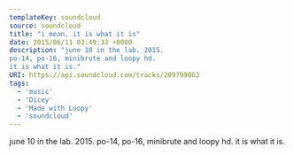 ---
templateKey: soundcloud
source: soundcloud
title: "i mean, it is what it is"
date: 2015/06/11 03:49:33 +0000
description: "june 10 in the lab. 2015.
po-14, po-16, minibrute and loopy hd.
it is what it is."
URI: https://api.soundcloud.com/tracks/209799062
tags: 
  - 'music'
  - 'Dicey'
  - 'Made with Loopy'
  - 'soundcloud'
---

june 10 in the lab. 2015.
po-14, po-16, minibrute and loopy hd.
it is what it is.
